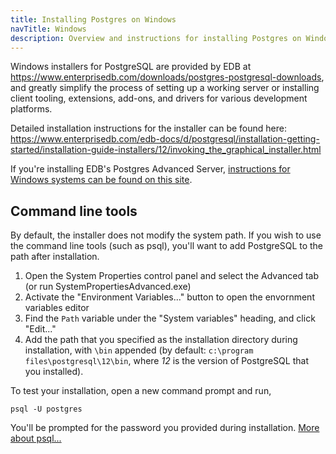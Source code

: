 ```yaml
---
title: Installing Postgres on Windows
navTitle: Windows
description: Overview and instructions for installing Postgres on Windows systems
---
```


Windows installers for PostgreSQL are provided by EDB at https://www.enterprisedb.com/downloads/postgres-postgresql-downloads, and greatly simplify the process of setting up a working server or installing client tooling, extensions, add-ons, and drivers for various development platforms.

Detailed installation instructions for the installer can be found here: https://www.enterprisedb.com/edb-docs/d/postgresql/installation-getting-started/installation-guide-installers/12/invoking_the_graphical_installer.html

If you're installing EDB's Postgres Advanced Server, [instructions for Windows systems can be found on this site](https://www.enterprisedb.com/edb-docs/d/edb-postgres-advanced-server/installation-getting-started/installation-guide-for-windows/12/toc.html).

## Command line tools

By default, the installer does not modify the system path. If you wish to use the command line tools (such as psql), you'll want to add PostgreSQL to the path after installation.

1. Open the System Properties control panel and select the Advanced tab (or run SystemPropertiesAdvanced.exe)
2. Activate the "Environment Variables..." button to open the envornment variables editor
3. Find the `Path` variable under the "System variables" heading, and click "Edit..."
4. Add the path that you specified as the installation directory during installation, with `\bin` appended (by default: `c:\program files\postgresql\12\bin`, where <i>12</i> is the version of PostgreSQL that you installed). 

To test your installation, open a new command prompt and run,

```shell
psql -U postgres
```

You'll be prompted for the password you provided during installation. [More about psql...](http://postgresguide.com/utilities/psql.html)